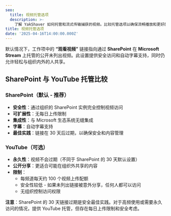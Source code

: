 ```yaml
---
seo:
  title: 视频托管选项
  description: >-
    了解 YakShaver 如何托管和流式传输捕获的视频。比较托管选项以确保流畅播放和更好的团队协作。
title: 视频托管选项
date: '2025-04-16T14:00:00.000Z'
---
```


默认情况下，工作项中的 **“观看视频”** 链接指向通过 **SharePoint** 在 **Microsoft Stream** 上托管的公开未列出视频。此设置提供安全访问和自动字幕支持，同时仍允许轻松与组织内外的人共享。

## SharePoint 与 YouTube 托管比较

### SharePoint（默认 - 推荐）
- **安全性**：通过组织的 SharePoint 实例完全控制视频访问
- **可扩展性**：无每日上传限制
- **集成性**：与 Microsoft 生态系统无缝集成
- **字幕**：自动字幕支持
- **最佳实践**：链接在 30 天后过期，以确保安全和内容管理

### YouTube（可选）
- **永久性**：视频不会过期（不同于 SharePoint 的 30 天默认设置）
- **公开分享**：更适合可能在组织外共享的内容
- **限制**：
  - 每频道每天约 100 个视频上传配额
  - 安全性较低 - 如果未列出链接被意外分享，任何人都可以访问
  - 无组织控制访问权限

**注意**：SharePoint 的 30 天链接过期是安全最佳实践。对于高频使用或需要永久访问的情况，提供 YouTube 托管，但存在每日上传限制和安全考虑。